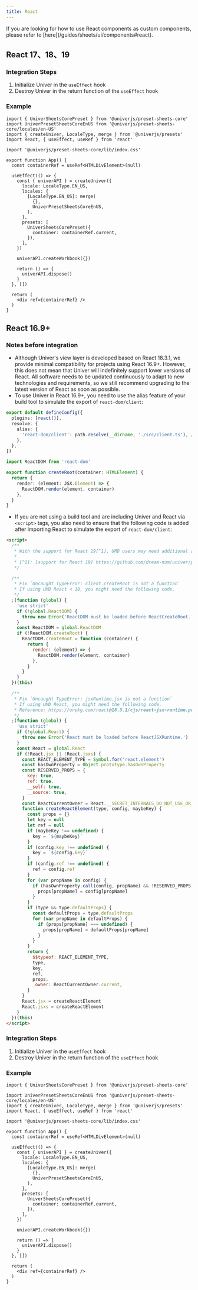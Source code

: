 ```yaml
---
title: React
---
```


<Callout>
  If you are looking for how to use React components as custom components, please refer to [here](/guides/sheets/ui/components#react).
</Callout>

## React 17、18、19

### Integration Steps

1. Initialize Univer in the `useEffect` hook
2. Destroy Univer in the return function of the `useEffect` hook

### Example

```tsx
import { UniverSheetsCorePreset } from '@univerjs/preset-sheets-core'
import UniverPresetSheetsCoreEnUS from '@univerjs/preset-sheets-core/locales/en-US'
import { createUniver, LocaleType, merge } from '@univerjs/presets'
import React, { useEffect, useRef } from 'react'

import '@univerjs/preset-sheets-core/lib/index.css'

export function App() {
  const containerRef = useRef<HTMLDivElement>(null)

  useEffect(() => {
    const { univerAPI } = createUniver({
      locale: LocaleType.EN_US,
      locales: {
        [LocaleType.EN_US]: merge(
          {},
          UniverPresetSheetsCoreEnUS,
        ),
      },
      presets: [
        UniverSheetsCorePreset({
          container: containerRef.current,
        }),
      ],
    })

    univerAPI.createWorkbook({})

    return () => {
      univerAPI.dispose()
    }
  }, [])

  return (
    <div ref={containerRef} />
  )
}
```

## React 16.9+

### Notes before integration

- Although Univer's view layer is developed based on React 18.3.1, we provide minimal compatibility for projects using React 16.9+. However, this does not mean that Univer will indefinitely support lower versions of React. All software needs to be updated continuously to adapt to new technologies and requirements, so we still recommend upgrading to the latest version of React as soon as possible.
- To use Univer in React 16.9+, you need to use the alias feature of your build tool to simulate the export of `react-dom/client`:

```typescript title="vite.config.ts"
export default defineConfig({
  plugins: [react()],
  resolve: {
    alias: {
      'react-dom/client': path.resolve(__dirname, './src/client.ts'), // [!code ++]
    },
  },
})
```

```typescript title="src/client.ts"
import ReactDOM from 'react-dom'

export function createRoot(container: HTMLElement) {
  return {
    render: (element: JSX.Element) => {
      ReactDOM.render(element, container)
    },
  }
}
```

- If you are not using a build tool and are including Univer and React via `<script>` tags, you also need to ensure that the following code is added after importing React to simulate the export of `react-dom/client`:

```html
<script>
  /**
   * With the support for React 19[^1], UMD users may need additional adaptation.
   *
   * [^1]: [support for React 19] https://github.com/dream-num/univer/pull/4247
   */

  /**
   * Fix `Uncaught TypeError: client.createRoot is not a function`
   * If using UMD React < 18, you might need the following code.
   */
  ;(function (global) {
    'use strict'
    if (!global.ReactDOM) {
      throw new Error('ReactDOM must be loaded before ReactCreateRoot.')
    }
    const ReactDOM = global.ReactDOM
    if (!ReactDOM.createRoot) {
      ReactDOM.createRoot = function (container) {
        return {
          render: (element) => {
            ReactDOM.render(element, container)
          },
        }
      }
    }
  })(this)

  /**
   * Fix `Uncaught TypeError: jsxRuntime.jsx is not a function`
   * If using UMD React, you might need the following code.
   * Reference: https://unpkg.com/react@18.3.1/cjs/react-jsx-runtime.production.min.js
   */
  ;(function (global) {
    'use strict'
    if (!global.React) {
      throw new Error('React must be loaded before ReactJSXRuntime.')
    }
    const React = global.React
    if (!React.jsx || !React.jsxs) {
      const REACT_ELEMENT_TYPE = Symbol.for('react.element')
      const hasOwnProperty = Object.prototype.hasOwnProperty
      const RESERVED_PROPS = {
        key: true,
        ref: true,
        __self: true,
        __source: true,
      }
      const ReactCurrentOwner = React.__SECRET_INTERNALS_DO_NOT_USE_OR_YOU_WILL_BE_FIRED.ReactCurrentOwner
      function createReactElement(type, config, maybeKey) {
        const props = {}
        let key = null
        let ref = null
        if (maybeKey !== undefined) {
          key = `${maybeKey}`
        }
        if (config.key !== undefined) {
          key = `${config.key}`
        }
        if (config.ref !== undefined) {
          ref = config.ref
        }
        for (var propName in config) {
          if (hasOwnProperty.call(config, propName) && !RESERVED_PROPS.hasOwnProperty(propName)) {
            props[propName] = config[propName]
          }
        }
        if (type && type.defaultProps) {
          const defaultProps = type.defaultProps
          for (var propName in defaultProps) {
            if (props[propName] === undefined) {
              props[propName] = defaultProps[propName]
            }
          }
        }
        return {
          $$typeof: REACT_ELEMENT_TYPE,
          type,
          key,
          ref,
          props,
          _owner: ReactCurrentOwner.current,
        }
      }
      React.jsx = createReactElement
      React.jsxs = createReactElement
    }
  })(this)
</script>
```

### Integration Steps

1. Initialize Univer in the `useEffect` hook
2. Destroy Univer in the return function of the `useEffect` hook

### Example

```tsx
import { UniverSheetsCorePreset } from '@univerjs/preset-sheets-core'

import UniverPresetSheetsCoreEnUS from '@univerjs/preset-sheets-core/locales/en-US'
import { createUniver, LocaleType, merge } from '@univerjs/presets'
import React, { useEffect, useRef } from 'react'

import '@univerjs/preset-sheets-core/lib/index.css'

export function App() {
  const containerRef = useRef<HTMLDivElement>(null)

  useEffect(() => {
    const { univerAPI } = createUniver({
      locale: LocaleType.EN_US,
      locales: {
        [LocaleType.EN_US]: merge(
          {},
          UniverPresetSheetsCoreEnUS,
        ),
      },
      presets: [
        UniverSheetsCorePreset({
          container: containerRef.current,
        }),
      ],
    })

    univerAPI.createWorkbook({})

    return () => {
      univerAPI.dispose()
    }
  }, [])

  return (
    <div ref={containerRef} />
  )
}
```
